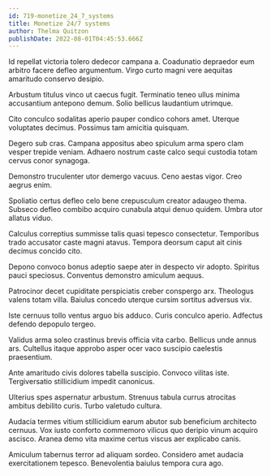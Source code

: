 ```yaml
---
id: 719-monetize_24_7_systems
title: Monetize 24/7 systems
author: Thelma Quitzon
publishDate: 2022-08-01T04:45:53.666Z
---
```


Id repellat victoria tolero dedecor campana a. Coadunatio depraedor eum arbitro facere defleo argumentum. Virgo curto magni vere aequitas amaritudo conservo desipio.

Arbustum titulus vinco ut caecus fugit. Terminatio teneo ullus minima accusantium antepono demum. Solio bellicus laudantium utrimque.

Cito conculco sodalitas aperio pauper condico cohors amet. Uterque voluptates decimus. Possimus tam amicitia quisquam.

Degero sub cras. Campana appositus abeo spiculum arma spero clam vesper trepide veniam. Adhaero nostrum caste calco sequi custodia totam cervus conor synagoga.

Demonstro truculenter utor demergo vacuus. Ceno aestas vigor. Creo aegrus enim.

Spoliatio certus defleo celo bene crepusculum creator adaugeo thema. Subseco defleo combibo acquiro cunabula atqui denuo quidem. Umbra utor allatus viduo.

Calculus correptius summisse talis quasi tepesco consectetur. Temporibus trado accusator caste magni atavus. Tempora deorsum caput ait cinis decimus concido cito.

Depono convoco bonus adeptio saepe ater in despecto vir adopto. Spiritus pauci speciosus. Conventus demonstro amiculum aequus.

Patrocinor decet cupiditate perspiciatis creber conspergo arx. Theologus valens totam villa. Baiulus concedo uterque cursim sortitus adversus vix.

Iste cernuus tollo ventus arguo bis adduco. Curis conculco aperio. Adfectus defendo depopulo tergeo.

Validus arma soleo crastinus brevis officia vita carbo. Bellicus unde annus ars. Cultellus itaque approbo asper ocer vaco suscipio caelestis praesentium.

Ante amaritudo civis dolores tabella suscipio. Convoco vilitas iste. Tergiversatio stillicidium impedit canonicus.

Ulterius spes aspernatur arbustum. Strenuus tabula currus atrocitas ambitus debilito curis. Turbo valetudo cultura.

Audacia termes vitium stillicidium earum abutor sub beneficium architecto cernuus. Vox iusto conforto commemoro vilicus quo deripio vinum acquiro ascisco. Aranea demo vita maxime certus viscus aer explicabo canis.

Amiculum tabernus terror ad aliquam sordeo. Considero amet audacia exercitationem tepesco. Benevolentia baiulus tempora cura ago.
